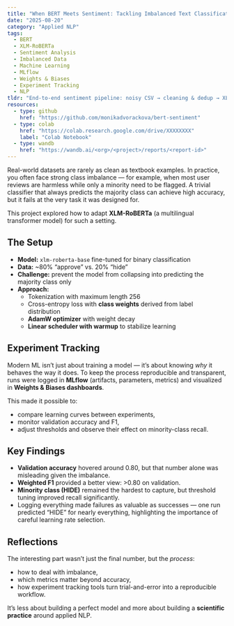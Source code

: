 ```yaml
---
title: "When BERT Meets Sentiment: Tackling Imbalanced Text Classification"
date: "2025-08-20"
category: "Applied NLP"
tags:
  - BERT
  - XLM-RoBERTa
  - Sentiment Analysis
  - Imbalanced Data
  - Machine Learning
  - MLflow
  - Weights & Biases
  - Experiment Tracking
  - NLP
tldr: "End-to-end sentiment pipeline: noisy CSV → cleaning & dedup → XLM-RoBERTa fine-tuning with class-weighted loss (max_len 128–256). Decision threshold tuned on VALID. Experiments tracked in W&B/MLflow. Public deliverable: a reusable W&B dashboard you can duplicate and feed with your own runs."
resources:
  - type: github
    href: "https://github.com/monikadvorackova/bert-sentiment"   
  - type: colab
    href: "https://colab.research.google.com/drive/XXXXXXXX"     
    label: "Colab Notebook"
  - type: wandb
    href: "https://wandb.ai/<org>/<project>/reports/<report-id>" 
---
```


Real-world datasets are rarely as clean as textbook examples. In practice, you often face strong class imbalance — for example, when most user reviews are harmless while only a minority need to be flagged. A trivial classifier that always predicts the majority class can achieve high accuracy, but it fails at the very task it was designed for.  

This project explored how to adapt **XLM-RoBERTa** (a multilingual transformer model) for such a setting.  

## The Setup  

- **Model:** `xlm-roberta-base` fine-tuned for binary classification  
- **Data:** ~80% “approve” vs. 20% “hide”  
- **Challenge:** prevent the model from collapsing into predicting the majority class only  
- **Approach:**  
  - Tokenization with maximum length 256  
  - Cross-entropy loss with **class weights** derived from label distribution  
  - **AdamW optimizer** with weight decay  
  - **Linear scheduler with warmup** to stabilize learning  

## Experiment Tracking  

Modern ML isn’t just about training a model — it’s about knowing *why* it behaves the way it does. To keep the process reproducible and transparent, runs were logged in **MLflow** (artifacts, parameters, metrics) and visualized in **Weights & Biases dashboards**.  

This made it possible to:  
- compare learning curves between experiments,  
- monitor validation accuracy and F1,  
- adjust thresholds and observe their effect on minority-class recall.  

## Key Findings  

- **Validation accuracy** hovered around 0.80, but that number alone was misleading given the imbalance.  
- **Weighted F1** provided a better view: >0.80 on validation.  
- **Minority class (HIDE)** remained the hardest to capture, but threshold tuning improved recall significantly.  
- Logging everything made failures as valuable as successes — one run predicted “HIDE” for nearly everything, highlighting the importance of careful learning rate selection.  

## Reflections  

The interesting part wasn’t just the final number, but the *process*:  
- how to deal with imbalance,  
- which metrics matter beyond accuracy,  
- how experiment tracking tools turn trial-and-error into a reproducible workflow.  

It’s less about building a perfect model and more about building a **scientific practice** around applied NLP.  
